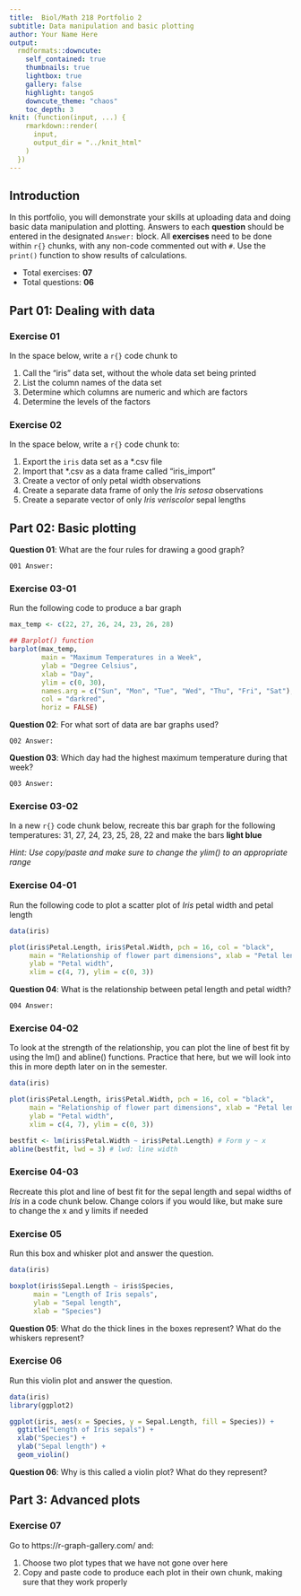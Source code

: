 ```yaml
---
title:  Biol/Math 218 Portfolio 2
subtitle: Data manipulation and basic plotting
author: Your Name Here
output:
  rmdformats::downcute:
    self_contained: true
    thumbnails: true
    lightbox: true
    gallery: false
    highlight: tangoS
    downcute_theme: "chaos"
    toc_depth: 3
knit: (function(input, ...) {
    rmarkdown::render(
      input,
      output_dir = "../knit_html"
    )
  })
---
```


## Introduction

In this portfolio, you will demonstrate your skills at uploading data and doing basic 
data manipulation and plotting. Answers to each **question** should be entered in the 
designated `Answer:` block. All **exercises** need to be done within `r{}` chunks, with any 
non-code commented out with `#`. Use the `print()` function to show results of calculations.

- Total exercises: **07**
- Total questions: **06**

## Part 01: Dealing with data

### Exercise 01
In the space below, write a `r{}` code chunk to
  
  1) Call the "iris" data set, without the whole data set being printed
  2) List the column names of the data set
  3) Determine which columns are numeric and which are factors
  4) Determine the levels of the factors

### Exercise 02
In the space below, write a `r{}` code chunk to:
  
  1) Export the `iris` data set as a *.csv file
  2) Import that *.csv as a data frame called "iris_import"
  3) Create a vector of only petal width observations
  4) Create a separate data frame of only the *Iris setosa* observations
  5) Create a separate vector of only *Iris veriscolor* sepal lengths


## Part 02: Basic plotting

**Question 01**: What are the four rules for drawing a good graph?

`Q01 Answer:`

### Exercise 03-01
Run the following code to produce a bar graph
```r

max_temp <- c(22, 27, 26, 24, 23, 26, 28)

## Barplot() function
barplot(max_temp,
        main = "Maximum Temperatures in a Week",
        ylab = "Degree Celsius",
        xlab = "Day",
        ylim = c(0, 30),
        names.arg = c("Sun", "Mon", "Tue", "Wed", "Thu", "Fri", "Sat"),
        col = "darkred",
        horiz = FALSE)

```

**Question 02**: For what sort of data are bar graphs used?

`Q02 Answer:`

**Question 03**: Which day had the highest maximum temperature during that week?

`Q03 Answer:`

### Exercise 03-02
In a new `r{}` code chunk below, recreate this bar graph for the following temperatures: 
31, 27, 24, 23, 25, 28, 22 and make the bars **light blue**

*Hint: Use copy/paste and make sure to change the ylim() to an appropriate range* 

### Exercise 04-01 
Run the following code to plot a scatter plot of *Iris* petal width and petal length
```r

data(iris)

plot(iris$Petal.Length, iris$Petal.Width, pch = 16, col = "black", 
     main = "Relationship of flower part dimensions", xlab = "Petal length", 
     ylab = "Petal width",
     xlim = c(4, 7), ylim = c(0, 3))
```

**Question 04**: What is the relationship between petal length and petal width?

`Q04 Answer:`

### Exercise 04-02 
To look at the strength of the relationship, you can 
plot the line of best fit by using the lm() and abline() functions. 
Practice that here, but we will look into this in more depth later 
on in the semester.

```r
data(iris)

plot(iris$Petal.Length, iris$Petal.Width, pch = 16, col = "black", 
     main = "Relationship of flower part dimensions", xlab = "Petal length", 
     ylab = "Petal width",
     xlim = c(4, 7), ylim = c(0, 3))

bestfit <- lm(iris$Petal.Width ~ iris$Petal.Length) # Form y ~ x
abline(bestfit, lwd = 3) # lwd: line width
```

### Exercise 04-03
Recreate this plot and line of best fit for the sepal 
length and sepal widths of *Iris* in a code chunk below. 
Change colors if you would like, but make sure to change the x and y limits if needed

### Exercise 05
Run this box and whisker plot and answer the question.
```r
data(iris)

boxplot(iris$Sepal.Length ~ iris$Species,
      main = "Length of Iris sepals",
      ylab = "Sepal length",
      xlab = "Species")
```

**Question 05**: What do the thick lines in the boxes represent? What do the whiskers represent?

### Exercise 06
Run this violin plot and answer the question.
```r
data(iris)
library(ggplot2)

ggplot(iris, aes(x = Species, y = Sepal.Length, fill = Species)) +
  ggtitle("Length of Iris sepals") +
  xlab("Species") +
  ylab("Sepal length") +
  geom_violin()
```

**Question 06**: Why is this called a violin plot? What do they represent?

## Part 3: Advanced plots

### Exercise 07
Go to https://r-graph-gallery.com/ and:

  1) Choose two plot types that we have not gone over here
  2) Copy and paste code to produce each plot in their own chunk, making sure that they work properly